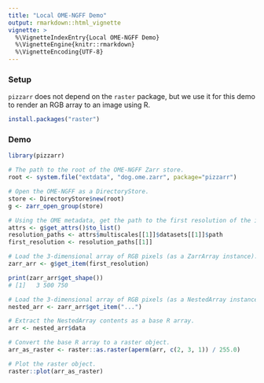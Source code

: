 ```yaml
---
title: "Local OME-NGFF Demo"
output: rmarkdown::html_vignette
vignette: >
  %\VignetteIndexEntry{Local OME-NGFF Demo}
  %\VignetteEngine{knitr::rmarkdown}
  %\VignetteEncoding{UTF-8}
---
```


### Setup

`pizzarr` does not depend on the `raster` package, but we use it for this demo to render an RGB array to an image using R.

```r
install.packages("raster")
```

### Demo

```r
library(pizzarr)

# The path to the root of the OME-NGFF Zarr store.
root <- system.file("extdata", "dog.ome.zarr", package="pizzarr")

# Open the OME-NGFF as a DirectoryStore.
store <- DirectoryStore$new(root)
g <- zarr_open_group(store)

# Using the OME metadata, get the path to the first resolution of the image pyramid.
attrs <- g$get_attrs()$to_list()
resolution_paths <- attrs$multiscales[[1]]$datasets[[1]]$path
first_resolution <- resolution_paths[[1]]

# Load the 3-dimensional array of RGB pixels (as a ZarrArray instance).
zarr_arr <- g$get_item(first_resolution)

print(zarr_arr$get_shape())
# [1]   3 500 750

# Load the 3-dimensional array of RGB pixels (as a NestedArray instance).
nested_arr <- zarr_arr$get_item("...")

# Extract the NestedArray contents as a base R array.
arr <- nested_arr$data

# Convert the base R array to a raster object.
arr_as_raster <- raster::as.raster(aperm(arr, c(2, 3, 1)) / 255.0)

# Plot the raster object.
raster::plot(arr_as_raster)
```